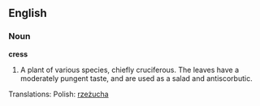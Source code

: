 ==English==

===Noun===

'''cress'''

#A plant of various species, chiefly cruciferous. The leaves have a moderately pungent taste, and are used as a salad and antiscorbutic.

Translations:
Polish: [[rzeżucha]]